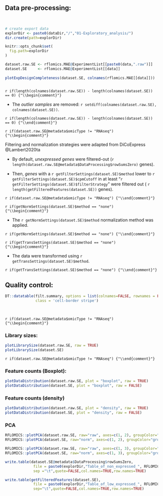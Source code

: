 ## Data pre-processing: 

<br>

```r
# create export data
explorDir <- paste0(dataDir,"/","01-Exploratory_analysis/")
dir.create(path=explorDir)

knitr::opts_chunk$set(
  fig.path=explorDir
)


```


```r

dataset.raw.SE <- rflomics.MAE@ExperimentList[[paste0(data,".raw")]]
dataset.SE     <- rflomics.MAE@ExperimentList[[data]]
 
plotExpDesignCompleteness(dataset.SE, colnames(rflomics.MAE[[data]]))
           
```

`r if(length(colnames(dataset.raw.SE)) - length(colnames(dataset.SE)) == 0) {"\\begin{comment}"}`

* The *outlier samples* are removed: `r setdiff(colnames(dataset.raw.SE), colnames(dataset.SE))`.

`r if(length(colnames(dataset.raw.SE)) - length(colnames(dataset.SE)) == 0) {"\\end{comment}"}`

<!-- RNAseq data cas -->

`r if(dataset.raw.SE@metadata$omicType != "RNAseq") {"\\begin{comment}"}`

Filtering and normalization strategies were adapted from DiCoExpress @Lambert2020ta

* By default, *unexpressed genes* were filtered-out (`r length(dataset.raw.SE@metadata$DataProcessing$rowSumsZero)` genes).

* Then, *genes* with a `r getFilterSettings(dataset.SE)$method` lower to `r getFilterSettings(dataset.SE)$cpmCutoff` in at least "`r getFilterSettings(dataset.SE)$filterStrategy`" were filtered out ( `r length(getFilteredFeatures(dataset.SE))` genes).

`r if(dataset.raw.SE@metadata$omicType != "RNAseq") {"\\end{comment}"}`

`r if(getNormSettings(dataset.SE)$method == "none") {"\\begin{comment}"}`

* The `r getNormSettings(dataset.SE)$method` normalization method was applied. 

`r if(getNormSettings(dataset.SE)$method == "none") {"\\end{comment}"}`

<!-- proteomics or metabolomics data cas -->

`r if(getTransSettings(dataset.SE)$method == "none") {"\\begin{comment}"}`

* The data were transformed using `r getTransSettings(dataset.SE)$method`.

`r if(getTransSettings(dataset.SE)$method == "none") {"\\end{comment}"}`



## Quality control: {.tabset}


```r

DT::datatable(filt.summary, options = list(colnames=FALSE, rownames = FALSE, pageLength = 10, scrollX = T, dom = 'tip'),
              class = 'cell-border stripe')

```

<br>
<!-- Histograms of the library size before/after pre-processing -->

`r if(dataset.raw.SE@metadata$omicType != "RNAseq") {"\\begin{comment}"}`

### Library sizes:

```r

plotLibrarySize(dataset.raw.SE, raw = TRUE)
plotLibrarySize(dataset.SE)

```

`r if(dataset.raw.SE@metadata$omicType != "RNAseq") {"\\end{comment}"}`

<!-- Distribution of feature counts before/after pre-processing : boxplot -->

### Feature counts (Boxplot):

```r

plotDataDistribution(dataset.raw.SE, plot = "boxplot", raw = TRUE)
plotDataDistribution(dataset.SE, plot = "boxplot", raw = FALSE)

```

### Feature counts (density)

```r
plotDataDistribution(dataset.raw.SE, plot = "density", raw = TRUE)
plotDataDistribution(dataset.SE, plot = "density", raw = FALSE)
```

### PCA

```r

RFLOMICS::plotPCA(dataset.raw.SE, raw="raw", axes=c(1, 2), groupColor="groups")
RFLOMICS::plotPCA(dataset.SE, raw="norm", axes=c(1, 2), groupColor="groups")
```

```r

RFLOMICS::plotPCA(dataset.raw.SE, raw="raw", axes=c(1, 3), groupColor="groups")
RFLOMICS::plotPCA(dataset.SE, raw="norm", axes=c(1, 3), groupColor="groups")
```



```r

write.table(dataset.SE@metadata$DataProcessing$rowSumsZero,
             file = paste0(explorDir,"Table_of_non_expressed_", RFLOMICS:::omicsDic(dataset.SE)[["variableName"]],".txt"),
             sep ="\t",quote=FALSE,col.names=TRUE,row.names=TRUE)

write.table(getFilteredFeatures(dataset.SE),
             file = paste0(explorDir,"Table_of_low_expressed_", RFLOMICS:::omicsDic(dataset.SE)[["variableName"]],".txt"),
             sep="\t",quote=FALSE,col.names=TRUE,row.names=TRUE)
 
```

